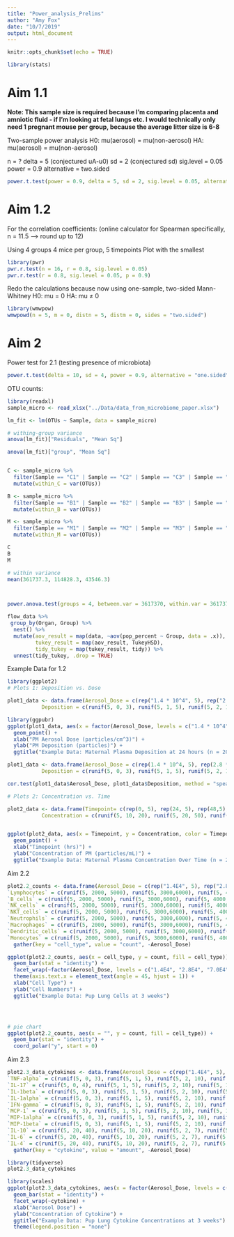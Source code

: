 ```yaml
---
title: "Power_analysis_Prelims"
author: "Amy Fox"
date: "10/7/2019"
output: html_document
---
```


```r
knitr::opts_chunk$set(echo = TRUE)
```

```r
library(stats)
```

# Aim 1.1

**Note: This sample size is required because I'm comparing placenta and amniotic fluid - if I'm looking at fetal lungs etc. I would technically only need 1 pregnant mouse per group, because the average litter size is 6-8**

Two-sample power analysis
H0: mu(aerosol) = mu(non-aerosol)
HA: mu(aerosol) = mu(non-aerosol)

n = ?
delta = 5 (conjectured uA-u0)
sd = 2 (conjectured sd)
sig.level = 0.05
power = 0.9
alternative = two.sided
```r
power.t.test(power = 0.9, delta = 5, sd = 2, sig.level = 0.05, alternative = "two.sided", type = "one.sample")
```
# Aim 1.2 
For the correlation coefficients:
(online calculator for Spearman specifically, n = 11.5 --> round up to 12)

Using 4 groups 4 mice per group, 5 timepoints
Plot with the smallest 
```r
library(pwr)
pwr.r.test(n = 16, r = 0.8, sig.level = 0.05)
pwr.r.test(r = 0.8, sig.level = 0.05, p = 0.9)
```

Redo the calculations because now using one-sample, two-sided Mann-Whitney
H0: mu = 0
HA: mu $\neq$ 0 



```r
library(wmwpow)
wmwpowd(n = 5, m = 0, distn = 5, distm = 0, sides = "two.sided")
```

# Aim 2

Power test for 2.1 (testing presence of microbiota)
```r
power.t.test(delta = 10, sd = 4, power = 0.9, alternative = "one.sided")
```


OTU counts: 
```r
library(readxl)
sample_micro <- read_xlsx("../Data/data_from_microbiome_paper.xlsx")

lm_fit <- lm(OTUs ~ Sample, data = sample_micro)

# withing-group variance
anova(lm_fit)["Residuals", "Mean Sq"]

anova(lm_fit)["group", "Mean Sq"]


C <- sample_micro %>%
  filter(Sample == "C1" | Sample == "C2" | Sample == "C3" | Sample == "C4" | Sample == "C5") %>%
  mutate(within_C = var(OTUs))

B <- sample_micro %>%
  filter(Sample == "B1" | Sample == "B2" | Sample == "B3" | Sample == "B4" | Sample == "B5") %>%
  mutate(within_B = var(OTUs)) 

M <- sample_micro %>%
  filter(Sample == "M1" | Sample == "M2" | Sample == "M3" | Sample == "M4" | Sample == "M5") %>%
  mutate(within_M = var(OTUs)) 

C
B
M

# within variance
mean(361737.3, 114828.3, 43546.3)



power.anova.test(groups = 4, between.var = 3617370, within.var = 361737, sig.level = 0.05, power = 0.9)
```


```r
flow_data %>%
 group_by(Organ, Group) %>%
  nest() %>%
  mutate(aov_result = map(data, ~aov(pop_percent ~ Group, data = .x)),
         tukey_result = map(aov_result, TukeyHSD),
         tidy_tukey = map(tukey_result, tidy)) %>%
  unnest(tidy_tukey, .drop = TRUE)
```


Example Data for 1.2
```r

library(ggplot2)
# Plots 1: Deposition vs. Dose

plot1_data <- data.frame(Aerosol_Dose = c(rep("1.4 * 10^4", 5), rep("2.8 * 10^4", 5), rep("7.0 * 10^4",5), rep("1.4 * 10^5", 5)),
           Deposition = c(runif(5, 0, 3), runif(5, 1, 5), runif(5, 2, 10), runif(5, 10, 50)))

library(ggpubr)
ggplot(plot1_data, aes(x = factor(Aerosol_Dose, levels = c("1.4 * 10^4", "2.8 * 10^4", "7.0 * 10^4", "1.4 * 10^5")), y = Deposition, color = Aerosol_Dose)) +
  geom_point() +
  xlab("PM Aerosol Dose (particles/cm^3)") +
  ylab("PM Deposition (particles)") +
  ggtitle("Example Data: Maternal Plasma Deposition at 24 hours (n = 20)")

plot1_data <- data.frame(Aerosol_Dose = c(rep(1.4 * 10^4, 5), rep(2.8 * 10^4, 5), rep(7.0 * 10^4,5), rep(1.4 * 10^5, 5)),
           Deposition = c(runif(5, 0, 3), runif(5, 1, 5), runif(5, 2, 10), runif(5, 10, 50)))

cor.test(plot1_data$Aerosol_Dose, plot1_data$Deposition, method = "spearman")

# Plots 2: Concentration vs. Time

plot2_data <- data.frame(Timepoint= c(rep(0, 5), rep(24, 5), rep(48,5), rep(7*24, 5), rep(14*24, 5)),
           Concentration = c(runif(5, 10, 20), runif(5, 20, 50), runif(5, 10, 30), runif(5, 5, 10), runif(5, 0,7)))


ggplot(plot2_data, aes(x = Timepoint, y = Concentration, color = Timepoint)) +
  geom_point() +
  xlab("Timepoint (hrs)") +
  ylab("Concentration of PM (particles/mL)") +
  ggtitle("Example Data: Maternal Plasma Concentration Over Time (n = 25)")
```
Aim 2.2
```r
plot2.2_counts <- data.frame(Aerosol_Dose = c(rep("1.4E4", 5), rep("2.8E4", 5), rep("7.0E4",5), rep("1.4E5", 5)),
`Lymphocytes` = c(runif(5, 2000, 5000), runif(5, 3000,6000), runif(5, 4000, 7000), runif(5, 5000,8000)),
`B_cells` = c(runif(5, 2000, 5000), runif(5, 3000,6000), runif(5, 4000, 7000), runif(5, 5000,8000)),
`NK_cells` = c(runif(5, 2000, 5000), runif(5, 3000,6000), runif(5, 4000, 7000), runif(5, 5000,8000)),
`NKT_cells` = c(runif(5, 2000, 5000), runif(5, 3000,6000), runif(5, 4000, 7000), runif(5, 5000,8000)),
`Neutrophils` = c(runif(5, 2000, 5000), runif(5, 3000,6000), runif(5, 4000, 7000), runif(5, 5000,8000)),
`Macrophages` = c(runif(5, 2000, 5000), runif(5, 3000,6000), runif(5, 4000, 7000), runif(5, 5000,8000)),
`Dendritic_cells` = c(runif(5, 2000, 5000), runif(5, 3000,6000), runif(5, 4000, 7000), runif(5, 5000,8000)),
`Monocytes` = c(runif(5, 2000, 5000), runif(5, 3000,6000), runif(5, 4000, 7000), runif(5, 5000,8000))) %>%
  gather(key = "cell_type", value = "count", -Aerosol_Dose) 

ggplot(plot2.2_counts, aes(x = cell_type, y = count, fill = cell_type)) +
  geom_bar(stat = "identity") +
  facet_wrap(~factor(Aerosol_Dose, levels = c("1.4E4", "2.8E4", "7.0E4", "1.4E5")), nrow = 1) +
  theme(axis.text.x = element_text(angle = 45, hjust = 1)) +
  xlab("Cell Type") +
  ylab("Cell Numbers") +
  ggtitle("Example Data: Pup Lung Cells at 3 weeks")




# pie chart 
ggplot(plot2.2_counts, aes(x = "", y = count, fill = cell_type)) +
  geom_bar(stat = "identity") +
  coord_polar("y", start = 0) 
```



Aim 2.3

```r

plot2.3_data_cytokines <- data.frame(Aerosol_Dose = c(rep("1.4E4", 5), rep("2.8E4", 5), rep("7.0E4",5), rep("1.4E5", 5)),
`TNF-alpha` = c(runif(5, 0, 3), runif(5, 1, 5), runif(5, 2, 10), runif(5, 10, 50)),
`IL-17` = c(runif(5, 0, 4), runif(5, 1, 5), runif(5, 2, 10), runif(5, 10, 50)),
`IL-1beta` = c(runif(5, 0, 3), runif(5, 1, 5), runif(5, 2, 10), runif(5, 10, 50)),
`IL-1alpha` = c(runif(5, 0, 3), runif(5, 1, 5), runif(5, 2, 10), runif(5, 10, 50)),
`IFN-gamma` = c(runif(5, 0, 3), runif(5, 1, 5), runif(5, 2, 10), runif(5, 10, 50)),
`MCP-1` = c(runif(5, 0, 3), runif(5, 1, 5), runif(5, 2, 10), runif(5, 10, 50)),
`MIP-1alpha` = c(runif(5, 0, 3), runif(5, 1, 5), runif(5, 2, 10), runif(5, 10, 50)),
`MIP-1beta` = c(runif(5, 0, 3), runif(5, 1, 5), runif(5, 2, 10), runif(5, 10, 50)),
`IL-10` = c(runif(5, 20, 40), runif(5, 10, 20), runif(5, 2, 7), runif(5, 0, 5)),
`IL-6` = c(runif(5, 20, 40), runif(5, 10, 20), runif(5, 2, 7), runif(5, 0, 5)),
`IL-4` = c(runif(5, 20, 40), runif(5, 10, 20), runif(5, 2, 7), runif(5, 0, 5))) %>%
  gather(key = "cytokine", value = "amount", -Aerosol_Dose) 

library(tidyverse)
plot2.3_data_cytokines 

library(scales)
ggplot(plot2.3_data_cytokines, aes(x = factor(Aerosol_Dose, levels = c("1.4E4", "2.8E4", "7.0E4", "1.4E5")), y = amount, fill = cytokine)) +
  geom_bar(stat = "identity") +
  facet_wrap(~cytokine) +
  xlab("Aerosol Dose") +
  ylab("Concentration of Cytokine") +
  ggtitle("Example Data: Pup Lung Cytokine Concentrations at 3 weeks") +
  theme(legend.position = "none")

```


